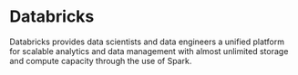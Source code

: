 # Databricks

Databricks provides data scientists and data engineers a unified platform for scalable analytics and data management with almost unlimited storage and compute capacity through the use of Spark. 
